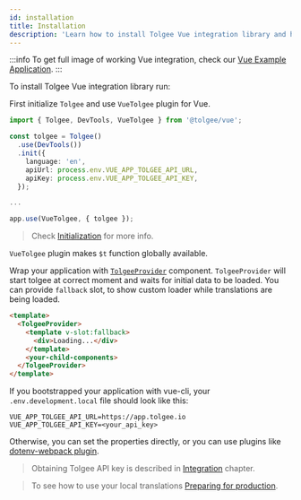```yaml
---
id: installation
title: Installation
description: 'Learn how to install Tolgee Vue integration library and how to wrap your application with TolgeeProvider component.'
---
```


:::info
To get full image of working Vue integration, check our [Vue Example Application](https://github.com/tolgee/vue-example).
:::

To install Tolgee Vue integration library run:


<InstallationTabs lib="@tolgee/vue" />

First initialize `Tolgee` and use `VueTolgee` plugin for Vue.

```ts
import { Tolgee, DevTools, VueTolgee } from '@tolgee/vue';

const tolgee = Tolgee()
  .use(DevTools())
  .init({
    language: 'en',
    apiUrl: process.env.VUE_APP_TOLGEE_API_URL,
    apiKey: process.env.VUE_APP_TOLGEE_API_KEY,
  });

...

app.use(VueTolgee, { tolgee });
```

> Check [Initialization](/docs/sdk/initialization) for more info.

`VueTolgee` plugin makes `$t` function globally available.

Wrap your application with [`TolgeeProvider`](./api#tolgeeprovider) component. `TolgeeProvider` will start tolgee at correct moment and waits for initial data to be loaded. You can provide `fallback` slot, to show custom loader while translations are being loaded.

```html
<template>
  <TolgeeProvider>
    <template v-slot:fallback>
      <div>Loading...</div>
    </template>
    <your-child-components>
  </TolgeeProvider>
</template>
```

If you bootstrapped your application with vue-cli, your `.env.development.local` file should look like this:

```shell
VUE_APP_TOLGEE_API_URL=https://app.tolgee.io
VUE_APP_TOLGEE_API_KEY=<your_api_key>
```

Otherwise, you can set the properties directly, or you can use plugins like [dotenv-webpack plugin](https://www.npmjs.com/package/dotenv-webpack).

> Obtaining Tolgee API key is described in [Integration](/docs/platform/integration) chapter.

> To see how to use your local translations [Preparing for production](/docs/sdk/preparing-for-production).
